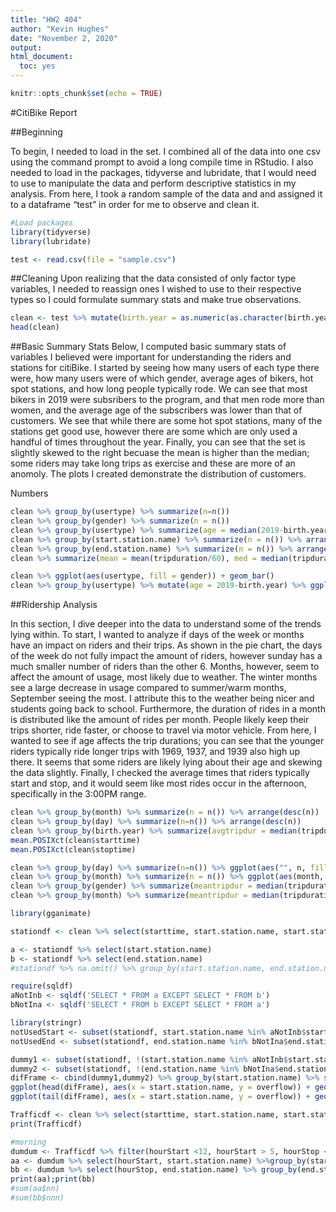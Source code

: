 ---
title: "HW2 404"
author: "Kevin Hughes"
date: "November 2, 2020"
output: 
html_document:
  toc: yes
---

```{r setup, include=FALSE}
knitr::opts_chunk$set(echo = TRUE)
```

#CitiBike Report

##Beginning 

To begin, I needed to load in the set. I combined all of the data into one csv using the command prompt to avoid a long compile time in RStudio. I also needed to load in the packages, tidyverse and lubridate, that I would need to use to manipulate the data and perform descriptive statistics in my analysis. From here, I took a random sample of the data and and assigned it to a dataframe "test" in order for me to observe and clean it. 


```{r}
#Load packages
library(tidyverse)
library(lubridate)
```

```{r}
test <- read.csv(file = "sample.csv")
```

##Cleaning 
Upon realizing that the data consisted of only factor type variables, I needed to reassign ones I wished to use to their respective types so I could formulate summary stats and make true observations. 
```{r}
clean <- test %>% mutate(birth.year = as.numeric(as.character(birth.year)), tripduration = as.numeric(as.character(tripduration)), starttime = as_datetime(as.character(starttime)), stoptime = as_datetime(as.character(stoptime)), start.station.latitude = as.numeric(as.character(start.station.latitude)), start.station.longitude = as.numeric(as.character(start.station.longitude)), end.station.latitude = as.numeric(as.character(end.station.latitude)), end.station.longitude= as.numeric(as.character(end.station.longitude)), month = month(starttime, label = TRUE), day = wday(starttime, label = TRUE), start.station.name = as.character(start.station.name), end.station.name = as.character(end.station.name)  ) %>% filter(usertype != "usertype")
head(clean)

```

##Basic Summary Stats
Below, I computed basic summary stats of variables I believed were important for understanding the riders and stations for citiBike. I started by seeing how many users of each type there were, how many users were of which gender, average ages of bikers, hot spot stations, and how long people typically rode. We can see that most bikers in 2019 were subsribers to the program, and that men rode more than women, and the average age of the subscribers was lower than that of customers. We see that while there are some hot spot stations, many of the stations get good use, however there are some which are only used a handful of times throughout the year. Finally, you can see that the set is slightly skewed to the right becuase the mean is higher than the median; some riders may take long trips as exercise and these are more of an anomoly. The plots I created demonstrate the distribution of customers.

Numbers
```{r, cache = TRUE}
clean %>% group_by(usertype) %>% summarize(n=n())
clean %>% group_by(gender) %>% summarize(n = n()) 
clean %>% group_by(usertype) %>% summarize(age = median(2019-birth.year))
clean %>% group_by(start.station.name) %>% summarize(n = n()) %>% arrange(desc(n))
clean %>% group_by(end.station.name) %>% summarize(n = n()) %>% arrange(desc(n))
clean %>% summarize(mean = mean(tripduration/60), med = median(tripduration/60))
```

```{r, cache = TRUE}
clean %>% ggplot(aes(usertype, fill = gender)) + geom_bar()
clean %>% group_by(usertype) %>% mutate(age = 2019-birth.year) %>% ggplot(aes(usertype,age)) + geom_boxplot()
```


##Ridership Analysis

In this section, I dive deeper into the data to understand some of the trends lying within. To start, I wanted to analyze if days of the week or months have an impact on riders and their trips. As shown in the pie chart, the days of the week do not fully impact the amount of riders, however sunday has a much smaller number of riders than the other 6. Months, however, seem to affect the amount of usage, most likely due to weather. The winter months see a large decrease in usage compared to summer/warm months, September seeing the most. I attribute this to the weather being nicer and students going back to school. Furthermore, the duration of rides in a month is distributed like the amount of rides per month. People likely keep their trips shorter, ride faster, or choose to travel via motor vehicle. 
From here, I wanted to see if age affects the trip durations; you can see that the younger riders typically ride longer trips with 1969, 1937, and 1939 also high up there. It seems that some riders are likely lying about their age and skewing the data slightly. Finally, I checked the average times that riders typically start and stop, and it would seem like most rides occur in the afternoon, specifically in the 3:00PM range. 
```{r, cache = TRUE}
clean %>% group_by(month) %>% summarize(n = n()) %>% arrange(desc(n))
clean %>% group_by(day) %>% summarize(n=n()) %>% arrange(desc(n)) 
clean %>% group_by(birth.year) %>% summarize(avgtripdur = median(tripduration), n=n()) %>% arrange(-avgtripdur) %>% filter(n > 100)
mean.POSIXct(clean$starttime)
mean.POSIXct(clean$stoptime)
```

```{r, cache = TRUE}
clean %>% group_by(day) %>% summarize(n=n()) %>% ggplot(aes("", n, fill = day)) + geom_bar(stat = 'identity', width = 1, color = "white") + coord_polar("y", start=0) + theme_void() + labs(title = "Distibution of Riders On Days")
clean %>% group_by(month) %>% summarize(n = n()) %>% ggplot(aes(month, n, fill = month)) + geom_col()
clean %>% group_by(gender) %>% summarize(meantripdur = median(tripduration/60))%>%  ggplot(aes(gender,meantripdur, fill = gender)) + geom_col()
clean %>% group_by(month) %>% summarize(meantripdur = median(tripduration/60))%>%  ggplot(aes(month,meantripdur, fill = month)) + geom_col()
```
```{r}
library(gganimate)
```

```{r}
stationdf <- clean %>% select(starttime, start.station.name, start.station.latitude, start.station.longitude, stoptime ,end.station.name ,end.station.latitude, end.station.longitude) %>% mutate(starttime = round_date(starttime, unit = "hour"), stoptime = round_date(stoptime, unit = "hour"), hourStart = hour(starttime), hourStop = hour(stoptime))
```

```{r, cache = TRUE}
a <- stationdf %>% select(start.station.name)
b <- stationdf %>% select(end.station.name)
#stationdf %>% na.omit() %>% group_by(start.station.name, end.station.name) %>% summarize(n = n()) %>% arrange(desc(n)) 

require(sqldf)
aNotInb <- sqldf('SELECT * FROM a EXCEPT SELECT * FROM b')
bNotIna <- sqldf('SELECT * FROM b EXCEPT SELECT * FROM a')
```

```{r}
library(stringr)
notUsedStart <- subset(stationdf, start.station.name %in% aNotInb$start.station.name) %>% group_by(start.station.name) %>% summarize(n = n()) %>% print()
notUsedEnd <- subset(stationdf, end.station.name %in% bNotIna$end.station.name) %>% group_by(end.station.name) %>% summarize(n = n()) %>% print()
```


```{r, cache = TRUE}
dummy1 <- subset(stationdf, !(start.station.name %in% aNotInb$start.station.name)) %>% group_by(start.station.name) %>% summarize(n1 = n())
dummy2 <- subset(stationdf, !(end.station.name %in% bNotIna$end.station.name)) %>% group_by(end.station.name) %>% summarize(n2 = n())
difFrame <- cbind(dummy1,dummy2) %>% group_by(start.station.name) %>% summarize(overflow = n2-n1) %>% arrange(desc(overflow)) 
ggplot(head(difFrame), aes(x = start.station.name, y = overflow)) + geom_col()
ggplot(tail(difFrame), aes(x = start.station.name, y = overflow)) + geom_col()

```

```{r}
Trafficdf <- clean %>% select(starttime, start.station.name, start.station.latitude, start.station.longitude, stoptime ,end.station.name ,end.station.latitude, end.station.longitude) %>% mutate(starttime = round_date(starttime, unit = "hour"), stoptime = round_date(stoptime, unit = "hour"), hourStart = hour(starttime), hourStop = hour(stoptime))
print(Trafficdf)
```

```{r}
#morning
dumdum <- Trafficdf %>% filter(hourStart <12, hourStart > 5, hourStop <12, hourStop >5) %>% print()
aa <- dumdum %>% select(hourStart, start.station.name) %>%group_by(start.station.name, hourStart) %>% summarize(nn = n())
bb <- dumdum %>% select(hourStop, end.station.name) %>% group_by(end.station.name, hourStop) %>% summarize(nnn = n())
print(aa);print(bb)
#sum(aa$nn)
#sum(bb$nnn)

```


```{r}

```

